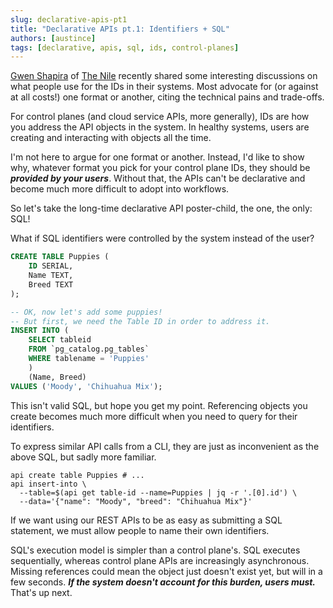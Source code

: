 ```yaml
---
slug: declarative-apis-pt1
title: "Declarative APIs pt.1: Identifiers + SQL"
authors: [austince]
tags: [declarative, apis, sql, ids, control-planes]
---
```


[Gwen Shapira](https://twitter.com/gwenshap) of [The Nile](https://www.thenile.dev/) recently shared some
interesting discussions on what people use for the IDs in their systems.
Most advocate for (or against at all costs!) one format or another, citing the technical pains and trade-offs.

<div className="center">
    <TweetEmbed tweetId= "1532882337658044416" />
</div>

For control planes (and cloud service APIs, more generally),
IDs are how you address the API objects in the system.
In healthy systems, users are creating and interacting with objects all the time.

<!--truncate-->

I'm not here to argue for one format or another.
Instead, I'd like to show why, whatever format you pick for your control plane IDs,
they should be _**provided by your users**_. Without that, the APIs can't be declarative
and become much more difficult to adopt into workflows.

So let's take the long-time declarative API poster-child, the one, the only: SQL!

What if SQL identifiers were controlled by the system instead of the user?

```sql
CREATE TABLE Puppies (
	ID SERIAL,
	Name TEXT,
	Breed TEXT
);

-- OK, now let's add some puppies!
-- But first, we need the Table ID in order to address it.
INSERT INTO (
	SELECT tableid
	FROM `pg_catalog.pg_tables`
	WHERE tablename = 'Puppies'
	)
	(Name, Breed)
VALUES ('Moody', 'Chihuahua Mix');
```

This isn't valid SQL, but hope you get my point.
Referencing objects you create becomes much more difficult when you need to query for their identifiers.

To express similar API calls from a CLI,
they are just as inconvenient as the above SQL, but sadly more familiar.
```shell
api create table Puppies # ...
api insert-into \
  --table=$(api get table-id --name=Puppies | jq -r '.[0].id') \
  --data='{"name": "Moody", "breed": "Chihuahua Mix"}'
```

If we want using our REST APIs to be as easy as submitting a SQL statement,
we must allow people to name their own identifiers.

SQL's execution model is simpler than a control plane's. SQL executes sequentially,
whereas control plane APIs are increasingly asynchronous.
Missing references could mean the object just doesn't exist yet, but will in a few seconds.
***If the system doesn't account for this burden, users must.*** That's up next.

<Discussion title="declarative-apis-pt1"/>
